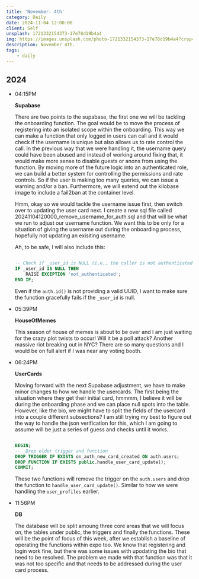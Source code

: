 ```yaml
---
title: 'November: 4th'
category: Daily
date: 2024-11-04 12:00:00
client: Self
unsplash: 1721332154373-17e78d19b4a4
img: https://images.unsplash.com/photo-1721332154373-17e78d19b4a4?crop=entropy&cs=srgb&fm=jpg&ixid=MnwzNjM5Nzd8MHwxfHJhbmRvbXx8fHx8fHx8fDE2ODE3NDg2ODY&ixlib=rb-4.0.3&q=85
description: November 4th.
tags:
    - daily
---
```



## 2024

-   04:15PM

    **Supabase**

	There are two points to the supabase, the first one we will be tackling the onboarding function.
	The goal would be to move the process of registering into an isolated scope within the onboarding.
	This way we can make a function that only logged in users can call and it would check if the username is unique but also allows us to rate control the call.
	In the previous way that we were handling it, the username query could have been abused and instead of working around fixing that, it would make more sense to disable guests or anons from using the function.
	By moving more of the future logic into an authenticated role, we can build a better system for controlling the permissions and rate controls.
	So if the user is making too many queries, we can issue a warning and/or a ban.
	Furthermore, we will extend out the kilobase image to include a fail2ban at the container level.

	Hmm, okay so we would tackle the username issue first, then switch over to updating the user card next.
	I create a new sql file called 20241104120000_remove_username_for_auth.sql and that will be what we run to adjust our username function.
	We want this to be only for a situation of giving the username out during the onboarding process, hopefully not updating an exisiting username.

	Ah, to be safe, I will also include this:

	```sql

	-- Check if _user_id is NULL (i.e., the caller is not authenticated)
    IF _user_id IS NULL THEN
        RAISE EXCEPTION 'not_authenticated';
    END IF;

	```

	Even if the `auth.id()` is not providing a valid UUID, I want to make sure the function gracefully fails if the `_user_id` is null.

-	05:39PM

	**HouseOfMemes**

	This season of house of memes is about to be over and I am just waiting for the crazy plot twists to occur!
	Will it be a poll attack? 
	Another massive riot breaking out in NYC?
	There are so many questions and I would be on full alert if I was near any voting booth.

-	06:24PM

	**UserCards**

	Moving forward with the next Supabase adjustment, we have to make minor changes to how we handle the usercards.
	The first being the situation where they get their initial card, hmmmm, I believe it will be during the onboarding phase and we can place null spots into the table.
	However, like the bio, we might have to split the fields of the usercard into a couple different subsections?
	I am still trying my best to figure out the way to handle the json verification for this, which I am going to assume will be just a series of guess and checks until it works.

	```sql

	BEGIN;
	--  Drop older trigger and function
	DROP TRIGGER IF EXISTS on_auth_new_card_created ON auth.users;
	DROP FUNCTION IF EXISTS public.handle_user_card_update();
	COMMIT;

	```

	These two functions will remove the trigger on the `auth.users` and drop the function to `handle_user_card_update()`.
	Similar to how we were handling the `user_profiles` earlier.

-	11:56PM

	**DB**

	The database will be split amoung three core areas that we will focus on, the tables under public, the triggers and finally the functions.
	These will be the point of focus of this week, after we establish a baseline of operating the functions within expo too.
	We know that registering and login work fine, but there was some issues with upodating the bio that need to be resolved.
	The problem we made with that function was that it was not too specific and that needs to be addressed during the user card process.